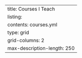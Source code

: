 ---
title: Courses I Teach
listing:
  contents: courses.yml
  type: grid
  grid-columns: 2
  max-description-length: 250
---